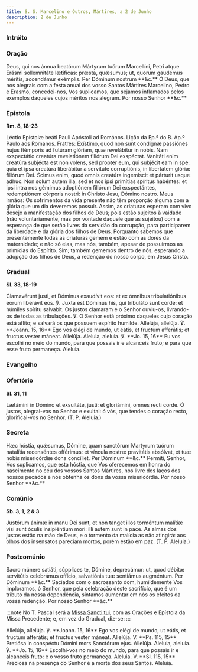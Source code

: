 ```yaml
---
title: S. S. Marcelino e Outros, Mártires, a 2 de Junho
description: 2 de Junho
---
```



### Intróito

<LinkCard href="/missal/santos/03-10#intróito" title="Os Quarenta Mártires" />

### Oração

<div class="side-by-side not-content">
  <span class="text-justify">
    Deus, qui nos ánnua beatórum Mártyrum tuórum Marcellíni, Petri atque Erásmi
    sollemnitáte lætíficas: præsta, quǽsumus; ut, quorum gaudémus méritis,
    accendámur exémplis. Per Dóminum nostrum **&c.**
  </span>
  <span class="text-justify">
    Ó Deus, que nos alegrais com a festa anual dos vosso Santos Mártires
    Marcelino, Pedro e Erasmo, concedei-nos, Vos suplicamos, que sejamos
    inflamados pelos exemplos daqueles cujos méritos nos alegram. Por nosso
    Senhor **&c.**
  </span>
</div>

### Epístola

**Rm. 8, 18-23**

<div class="side-by-side not-content">
  <span class="text-justify">
    Léctio Epístolæ beáti Pauli Apóstoli ad Romános.
  </span>
  <span class="text-justify">Lição da Ep.ª do B. Ap.º Paulo aos Romanos.</span>
  <span class="text-justify">
    Fratres: Exístimo, quod non sunt condignæ passiónes hujus ttémporis ad
    futúram glóriam, quæ revelábitur in nobis. Nam exspectátio creatúra
    revelatiónem filiórum Dei exspéctat. Vanitáti enim creatúra subjécta est non
    volens, sed propter eum, qui subjécit eam in spe: quia et ipsa creatúra
    liberábitur a servitúte corruptiónis, in libertátem glóriæ filiórum Dei.
    Scimus enim, quod omnis creatúra ingemíscit et párturit usque adhuc. Non
    solum autem illa, sed et nos ipsi primítias spíritus habéntes: et ipsi intra
    nos gémimus adoptiónem filiórum Dei exspectántes, redemptiónem córporis
    nostri: in Christo Jesu, Dómino nostro.
  </span>
  <span class="text-justify">
    Meus irmãos: Os sofrimentos da vida presente não têm proporção alguma com a
    glória que um dia deveremos possuir. Assim, as criaturas esperam com vivo
    desejo a manifestação dos filhos de Deus; pois estão sujeitos à vaidade (não
    voluntariamente, mas por vontade daquele que as sujeitou) com a esperança de
    que serão livres da servidão da corrupção, para participarem da liberdade e
    da glória dos filhos de Deus. Porquanto sabemos que presentemente todas as
    criaturas gemem e estão com as dores da maternidade; e não só elas, mas nós,
    também, apesar de possuirmos as primícias do Espírito. Sim; também gememos
    dentro de nós, esperando a adopção dos filhos de Deus, a redenção do nosso
    corpo, em Jesus Cristo.
  </span>
</div>

### Gradual

**Sl. 33, 18-19**

<div class="side-by-side not-content">
  <span class="text-justify">
    Clamavérunt justi, et Dóminus exaudívit eos: et ex ómnibus tribulatiónibus
    eórum liberávit eos. ℣. Juxta est Dóminus his, qui tribuláto sunt corde: et
    húmiles spíritu salvabit.
  </span>
  <span class="text-justify">
    Os justos clamaram e o Senhor ouviu-os, livrando-os de todas as tribulações.
    ℣. O Senhor está próximo daqueles cujo coração está aflito; e salvará os que
    possuem espírito humilde.
  </span>
  <span class="text-justify">
    Allelúja, allelúja. ℣. **Joann. 15, 16** Ego vos elégi de mundo, ut eátis,
    et fructum afferátis; et fructus vester máneat. Allelúja.
  </span>
  <span class="text-justify">
    Aleluia, aleluia. ℣. **Jo. 15, 16** Eu vos escolhi no meio do mundo, para
    que possais ir e alcanceis fruto; e para que esse fruto permaneça. Aleluia.
  </span>
</div>

### Evangelho

<LinkCard
  href="/missal/comum/6muitosmartires1#evangelho"
  title="Muitos Mártires - Missa Intret in"
/>

<LinkCard
  href="/missal/comum/6muitosmartires1#evangelho"
  title="Muitos Mártires - Missa Intret in"
/>

### Ofertório

**Sl. 31, 11**

<div class="side-by-side not-content">
  <span class="text-justify">
    Lætámini in Dómino et exsultáte, justi: et gloriámini, omnes recti corde.
  </span>
  <span class="text-justify">
    Ó justos, alegrai-vos no Senhor e exultai: ó vós, que tendes o coração
    recto, glorificai-vos no Senhor. (T. P. Aleluia.)
  </span>
</div>

### Secreta

<div class="side-by-side not-content">
  <span class="text-justify">
    Hæc hóstia, quǽsumus, Dómine, quam sanctórum Martyrum tuórum natalítia
    recenséntes offérimus: et víncula nostræ pravitátis absólvat, et tuæ nobis
    misericórdiæ dona concíliet. Per Dóminum **&c.**
  </span>
  <span class="text-justify">
    Permiti, Senhor, Vos suplicamos, que esta hóstia, que Vos oferecemos em
    honra do nascimento no céu dos vossos Santos Mártires, nos livre dos laços
    dos nossos pecados e nos obtenha os dons da vossa misericórdia. Por nosso
    Senhor **&c.**
  </span>
</div>

### Comúnio

**Sb. 3, 1, 2 & 3**

<div class="side-by-side not-content">
  <span class="text-justify">
    Justórum ánimæ in manu Dei sunt, et non tanget illos torméntum malítiæ visi
    sunt óculis insipiéntium mori: illi autem sunt in pace.
  </span>
  <span class="text-justify">
    As almas dos justos estão na mão de Deus, e o tormento da malícia as não
    atingirá: aos olhos dos insensatos pareciam mortos, porém estão em paz. (T.
    P. Aleluia.)
  </span>
</div>

### Postcomúnio

<div class="side-by-side not-content">
  <span class="text-justify">
    Sacro múnere satiáti, súpplices te, Dómine, deprecámur: ut, quod débitæ
    servitútis celebrámus offício, salvatiónis tuæ sentiámus augméntum. Per
    Dóminum **&c.**
  </span>
  <span class="text-justify">
    Saciados com o sacrossanto dom, humildemente Vos imploramos, ó Senhor, que
    pela celebração deste sacrifício, que é um tributo da nossa dependência,
    sintamos aumentar em nós os efeitos da vossa redenção. Por nosso Senhor
    **&c.**
  </span>
</div>

:::note
No T. Pascal será a [Missa Sancti tui](/missal/comum/10martires), com as Orações e
Epístola da Missa Precedente; e, em vez do Gradual, diz-se:
:::

<div class="side-by-side not-content">
  <span class="text-justify">
    Allelúja, allelúja. ℣. **Joann. 15, 16** Ego vos elégi de mundo, ut eátis,
    et fructum afferátis; et fructus vester máneat. Allelúja. V. **Ps. 115, 15**
    Pretiósa in conspéctu Dómini mors Sanctórum ejus. Allelúja.
  </span>
  <span class="text-justify">
    Aleluia, aleluia. ℣. **Jo. 15, 16** Escolhi-vos no meio do mundo, para que
    possais ir e alcanceis fruto: e o vosso fruto permaneça. Aleluia. V. **Sl.
    115, 15** Preciosa na presença do Senhor é a morte dos seus Santos. Aleluia.
  </span>
</div>
